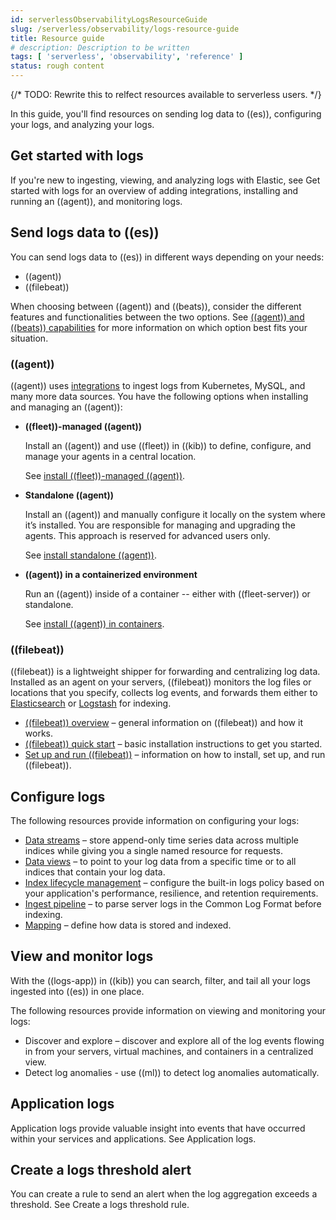 ```yaml
---
id: serverlessObservabilityLogsResourceGuide
slug: /serverless/observability/logs-resource-guide
title: Resource guide
# description: Description to be written
tags: [ 'serverless', 'observability', 'reference' ]
status: rough content
---
```



<RoughContent />

{/* TODO: Rewrite this to relfect resources available to serverless users. */}

<div id="logs-checklist"></div>

In this guide, you'll find resources on sending log data to ((es)), configuring your logs, and analyzing your logs. 

<div id="logs-getting-started-checklist"></div>

## Get started with logs

If you're new to ingesting, viewing, and analyzing logs with Elastic, see <DocLink id="serverlessObservabilityGetStartedWithLogs">Get started with logs</DocLink> for an overview of adding integrations, installing and running an ((agent)), and monitoring logs.

<div id="logs-send-data-checklist"></div>

## Send logs data to ((es))

You can send logs data to ((es)) in different ways depending on your needs: 

- ((agent))
- ((filebeat)) 

When choosing between ((agent)) and ((beats)), consider the different features and functionalities between the two options. 
See [((agent)) and ((beats)) capabilities](((fleet-guide))/beats-agent-comparison.html) for more information on which option best fits your situation.

<div id="agent-ref-guide"></div>

### ((agent))
((agent)) uses [integrations](https://www.elastic.co/integrations/data-integrations) to ingest logs from Kubernetes, MySQL, and many more data sources.
You have the following options when installing and managing an ((agent)):

* **((fleet))-managed ((agent))**

    Install an ((agent)) and use ((fleet)) in ((kib)) to define, configure, and manage your agents in a central location.

    See [install ((fleet))-managed ((agent))](((fleet-guide))/install-fleet-managed-elastic-agent.html).

* **Standalone ((agent))**

    Install an ((agent)) and manually configure it locally on the system where it’s installed. 
    You are responsible for managing and upgrading the agents. 
    This approach is reserved for advanced users only.

    See [install standalone ((agent))](((fleet-guide))/install-standalone-elastic-agent.html).

* **((agent)) in a containerized environment**

    Run an ((agent)) inside of a container -- either with ((fleet-server)) or standalone.

    See [install ((agent)) in containers](((fleet-guide))/install-elastic-agents-in-containers.html).

<div id="beats-ref-guide"></div>

### ((filebeat))
((filebeat)) is a lightweight shipper for forwarding and centralizing log data.
Installed as an agent on your servers, ((filebeat)) monitors the log files or locations that you specify, collects log events, and forwards them 
either to [Elasticsearch](https://www.elastic.co/products/elasticsearch) or
[Logstash](https://www.elastic.co/products/logstash) for indexing.

- [((filebeat)) overview](((filebeat-ref))/filebeat-overview.html) – general information on ((filebeat)) and how it works.
- [((filebeat)) quick start](((filebeat-ref))/filebeat-installation-configuration.html) – basic installation instructions to get you started.
- [Set up and run ((filebeat))](((filebeat-ref))/setting-up-and-running.html) – information on how to install, set up, and run ((filebeat)).

<div id="logs-configure-data-checklist"></div>

## Configure logs

The following resources provide information on configuring your logs:

- [Data streams](((ref))/data-streams.html) – store append-only time series data across multiple indices while giving you a single named resource for requests.
- [Data views](((kibana-ref))/data-views.html) – to point to your log data from a specific time or to all indices that contain your log data.  
- [Index lifecycle management](((ref))/example-using-index-lifecycle-policy.html) – configure the built-in logs policy based on your application's performance, resilience, and retention requirements.
- [Ingest pipeline](((ref))/common-log-format-example.html) – to parse server logs in the Common Log Format before indexing.
- [Mapping](((ref))/mapping.html) – define how data is stored and indexed.

<div id="logs-monitor-checklist"></div>

## View and monitor logs

With the ((logs-app)) in ((kib)) you can search, filter, and tail all your logs ingested into ((es)) in one place.

The following resources provide information on viewing and monitoring your logs:

- <DocLink id="serverlessObservabilityDiscoverAndExploreLogs">Discover and explore</DocLink> – discover and explore all of the log events flowing in from your servers, virtual machines, and containers in a centralized view.
- <DocLink id="serverlessObservabilityAiopsDetectAnomalies">Detect log anomalies</DocLink> - use ((ml)) to detect log anomalies automatically.

<div id="logs-app-checklist"></div>

## Application logs

Application logs provide valuable insight into events that have occurred within your services and applications.
See <DocLink id="serverlessObservabilityApmCorrelateLogs">Application logs</DocLink>. 

<div id="logs-alerts-checklist"></div>

## Create a logs threshold alert

You can create a rule to send an alert when the log aggregation exceeds a threshold.
See <DocLink id="serverlessObservabilityCreateLogThresholdRule">Create a logs threshold rule</DocLink>.